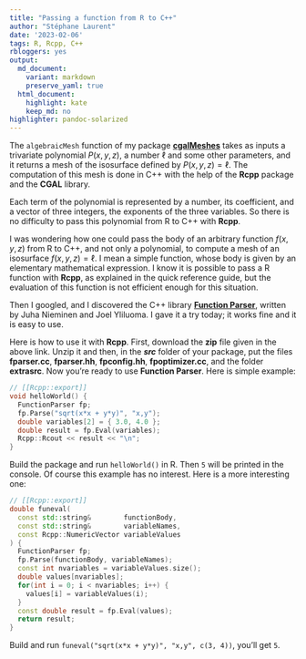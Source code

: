 ```yaml
---
title: "Passing a function from R to C++"
author: "Stéphane Laurent"
date: '2023-02-06'
tags: R, Rcpp, C++
rbloggers: yes
output:
  md_document:
    variant: markdown
    preserve_yaml: true
  html_document:
    highlight: kate
    keep_md: no
highlighter: pandoc-solarized
---
```


The `algebraicMesh` function of my package 
[**cgalMeshes**](https://github.com/stla/cgalMeshes) takes as inputs a 
trivariate polynomial $P(x,y,z)$, a number $\ell$ and some other parameters, 
and it returns a mesh of the isosurface defined by $P(x,y,z) = \ell$. The 
computation of this mesh is done in C++ with the help of the **Rcpp** package 
and the **CGAL** library.

Each term of the polynomial is represented by a number, its coefficient, and 
a vector of three integers, the exponents of the three variables. So there is 
no difficulty to pass this polynomial from R to C++ with **Rcpp**. 

I was wondering how one could pass the body of an arbitrary function $f(x,y,z)$ 
from R to C++, and not only a polynomial, to compute a mesh of an isosurface 
$f(x,y,z) = \ell$. I mean a simple function, whose body is given by an 
elementary mathematical expression. I know it is possible to pass a R function 
with **Rcpp**, as explained in the quick reference guide, but the evaluation 
of this function is not efficient enough for this situation.

Then I googled, and I discovered the C++ library 
[**Function Parser**](http://warp.povusers.org/FunctionParser/), written by 
Juha Nieminen and Joel Yliluoma. I gave it a try today; it works fine and 
it is easy to use.

Here is how to use it with **Rcpp**. First, download the **zip** file given 
in the above link. Unzip it and then, in the ***src*** folder of your package, 
put the files **fparser.cc**, **fparser.hh**, **fpconfig.hh**, 
**fpoptimizer.cc**, and the folder **extrasrc**. Now you're ready to use 
**Function Parser**. Here is simple example:

```cpp
// [[Rcpp::export]]
void helloWorld() {
  FunctionParser fp;
  fp.Parse("sqrt(x*x + y*y)", "x,y");
  double variables[2] = { 3.0, 4.0 };
  double result = fp.Eval(variables);
  Rcpp::Rcout << result << "\n";
}
```

Build the package and run `helloWorld()` in R. Then `5` will be printed in the 
console. Of course this example has no interest. Here is a more interesting one:

```cpp
// [[Rcpp::export]]
double funeval(
  const std::string&        functionBody, 
  const std::string&        variableNames, 
  const Rcpp::NumericVector variableValues
) {
  FunctionParser fp;
  fp.Parse(functionBody, variableNames);
  const int nvariables = variableValues.size();
  double values[nvariables];
  for(int i = 0; i < nvariables; i++) {
    values[i] = variableValues(i);
  }
  const double result = fp.Eval(values);
  return result;
}
```

Build and run `funeval("sqrt(x*x + y*y)", "x,y", c(3, 4))`, you'll get `5`.
